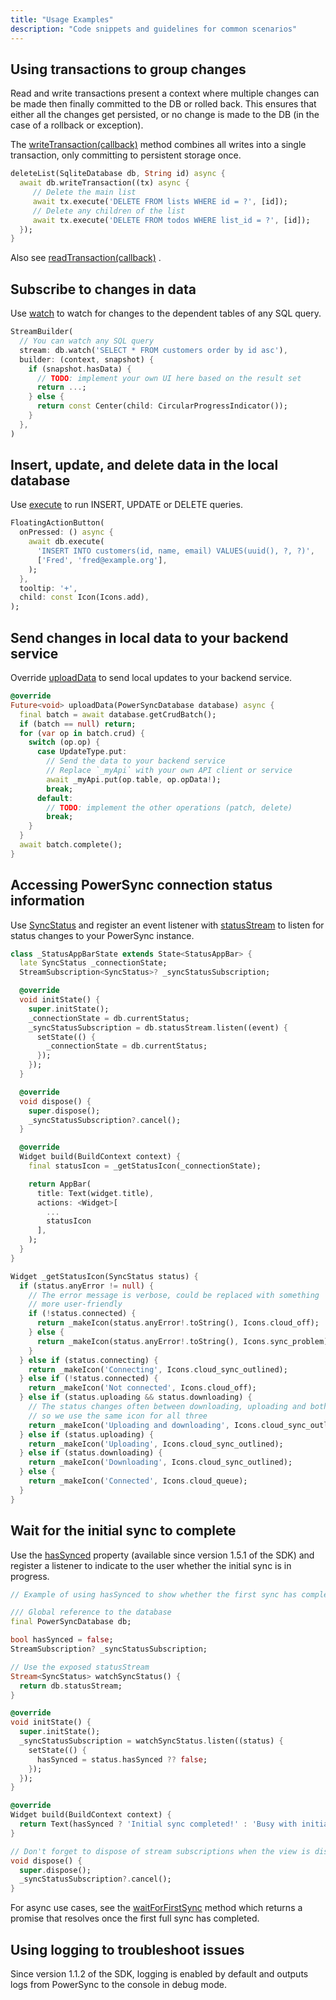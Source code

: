 ```yaml
---
title: "Usage Examples"
description: "Code snippets and guidelines for common scenarios"
---
```


## Using transactions to group changes

Read and write transactions present a context where multiple changes can be made then finally committed to the DB or rolled back. This ensures that either all the changes get persisted, or no change is made to the DB (in the case of a rollback or exception).

The [writeTransaction(callback)](https://pub.dev/documentation/powersync/latest/sqlite_async/SqliteQueries/writeTransaction.html) method combines all writes into a single transaction, only committing to persistent storage once.

```dart
deleteList(SqliteDatabase db, String id) async {
  await db.writeTransaction((tx) async {
     // Delete the main list
     await tx.execute('DELETE FROM lists WHERE id = ?', [id]);
     // Delete any children of the list
     await tx.execute('DELETE FROM todos WHERE list_id = ?', [id]);
  });
}
```

Also see [readTransaction(callback)](https://pub.dev/documentation/powersync/latest/sqlite_async/SqliteQueries/readTransaction.html) .

## Subscribe to changes in data

Use [watch](https://pub.dev/documentation/powersync/latest/sqlite_async/SqliteQueries/watch.html) to watch for changes to the dependent tables of any SQL query.

```dart
StreamBuilder(
  // You can watch any SQL query
  stream: db.watch('SELECT * FROM customers order by id asc'),
  builder: (context, snapshot) {
    if (snapshot.hasData) {
      // TODO: implement your own UI here based on the result set
      return ...;
    } else {
      return const Center(child: CircularProgressIndicator());
    }
  },
)
```

## Insert, update, and delete data in the local database

Use [execute](https://pub.dev/documentation/powersync/latest/powersync/PowerSyncDatabase/execute.html) to run INSERT, UPDATE or DELETE queries.

```dart
FloatingActionButton(
  onPressed: () async {
    await db.execute(
      'INSERT INTO customers(id, name, email) VALUES(uuid(), ?, ?)',
      ['Fred', 'fred@example.org'],
    );
  },
  tooltip: '+',
  child: const Icon(Icons.add),
);
```

## Send changes in local data to your backend service

Override [uploadData](https://pub.dev/documentation/powersync/latest/powersync/PowerSyncBackendConnector/uploadData.html) to send local updates to your backend service.

```dart
@override
Future<void> uploadData(PowerSyncDatabase database) async {
  final batch = await database.getCrudBatch();
  if (batch == null) return;
  for (var op in batch.crud) {
    switch (op.op) {
      case UpdateType.put:
        // Send the data to your backend service
        // Replace `_myApi` with your own API client or service
        await _myApi.put(op.table, op.opData!);
        break;
      default:
        // TODO: implement the other operations (patch, delete)
        break;
    }
  }
  await batch.complete();
}
```

## Accessing PowerSync connection status information

Use [SyncStatus](https://pub.dev/documentation/powersync/latest/powersync/SyncStatus-class.html) and register an event listener with [statusStream](https://pub.dev/documentation/powersync/latest/powersync/PowerSyncDatabase/statusStream.html) to listen for status changes to your PowerSync instance.


```dart
class _StatusAppBarState extends State<StatusAppBar> {
  late SyncStatus _connectionState;
  StreamSubscription<SyncStatus>? _syncStatusSubscription;

  @override
  void initState() {
    super.initState();
    _connectionState = db.currentStatus;
    _syncStatusSubscription = db.statusStream.listen((event) {
      setState(() {
        _connectionState = db.currentStatus;
      });
    });
  }

  @override
  void dispose() {
    super.dispose();
    _syncStatusSubscription?.cancel();
  }

  @override
  Widget build(BuildContext context) {
    final statusIcon = _getStatusIcon(_connectionState);

    return AppBar(
      title: Text(widget.title),
      actions: <Widget>[
        ...
        statusIcon
      ],
    );
  }
}

Widget _getStatusIcon(SyncStatus status) {
  if (status.anyError != null) {
    // The error message is verbose, could be replaced with something
    // more user-friendly
    if (!status.connected) {
      return _makeIcon(status.anyError!.toString(), Icons.cloud_off);
    } else {
      return _makeIcon(status.anyError!.toString(), Icons.sync_problem);
    }
  } else if (status.connecting) {
    return _makeIcon('Connecting', Icons.cloud_sync_outlined);
  } else if (!status.connected) {
    return _makeIcon('Not connected', Icons.cloud_off);
  } else if (status.uploading && status.downloading) {
    // The status changes often between downloading, uploading and both,
    // so we use the same icon for all three
    return _makeIcon('Uploading and downloading', Icons.cloud_sync_outlined);
  } else if (status.uploading) {
    return _makeIcon('Uploading', Icons.cloud_sync_outlined);
  } else if (status.downloading) {
    return _makeIcon('Downloading', Icons.cloud_sync_outlined);
  } else {
    return _makeIcon('Connected', Icons.cloud_queue);
  }
}
```

## Wait for the initial sync to complete

Use the [hasSynced](https://pub.dev/documentation/powersync/latest/powersync/SyncStatus/hasSynced.html) property (available since version 1.5.1 of the SDK) and register a listener to indicate to the user whether the initial sync is in progress.

```dart
// Example of using hasSynced to show whether the first sync has completed

/// Global reference to the database
final PowerSyncDatabase db;

bool hasSynced = false;
StreamSubscription? _syncStatusSubscription;

// Use the exposed statusStream
Stream<SyncStatus> watchSyncStatus() {
  return db.statusStream;
}

@override
void initState() {
  super.initState();
  _syncStatusSubscription = watchSyncStatus.listen((status) {
    setState(() {
      hasSynced = status.hasSynced ?? false;
    });
  });
}

@override
Widget build(BuildContext context) {
  return Text(hasSynced ? 'Initial sync completed!' : 'Busy with initial sync...');
}

// Don't forget to dispose of stream subscriptions when the view is disposed
void dispose() {
  super.dispose();
  _syncStatusSubscription?.cancel();
}
```

For async use cases, see the [waitForFirstSync](https://pub.dev/documentation/powersync/latest/powersync/PowerSyncDatabase/waitForFirstSync.html) method which returns a promise that resolves once the first full sync has completed.

## Using logging to troubleshoot issues

Since version 1.1.2 of the SDK, logging is enabled by default and outputs logs from PowerSync to the console in debug mode.
